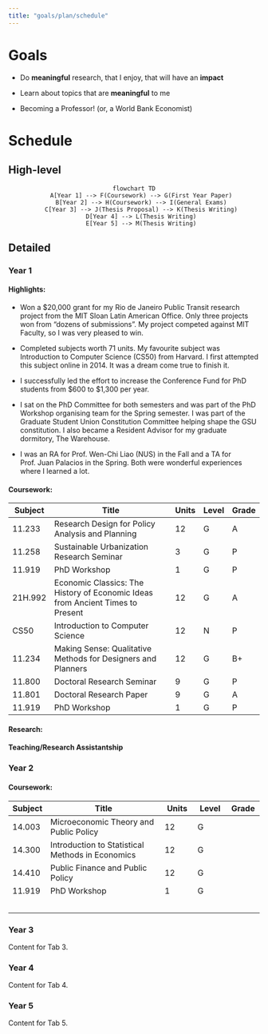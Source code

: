 ```yaml
---
title: "goals/plan/schedule"
---
```


# Goals

-   Do **meaningful** research, that I enjoy, that will have an **impact**

-   Learn about topics that are **meaningful** to me

-   Becoming a Professor! (or, a World Bank Economist)

# Schedule

## High-level

::: {style="text-align: center;"}
```mermaid

flowchart TD
    A[Year 1] --> F(Coursework) --> G(First Year Paper)
    B[Year 2] --> H(Coursework) --> I(General Exams)
    C[Year 3] --> J(Thesis Proposal) --> K(Thesis Writing)
    D[Year 4] --> L(Thesis Writing)
    E[Year 5] --> M(Thesis Writing)

```
:::

## Detailed

::: panel-tabset
### Year 1

#### Highlights:

-   Won a \$20,000 grant for my Rio de Janeiro Public Transit research project from the MIT Sloan Latin American Office. Only three projects won from “dozens of submissions”. My project competed against MIT Faculty, so I was very pleased to win.

-   Completed subjects worth 71 units. My favourite subject was Introduction to Computer Science (CS50) from Harvard. I first attempted this subject online in 2014. It was a dream come true to finish it.

-   I successfully led the effort to increase the Conference Fund for PhD students from \$600 to \$1,300 per year.

-   I sat on the PhD Committee for both semesters and was part of the PhD Workshop organising team for the Spring semester. I was part of the Graduate Student Union Constitution Committee helping shape the GSU constitution. I also became a Resident Advisor for my graduate dormitory, The Warehouse.

-   I was an RA for Prof. Wen-Chi Liao (NUS) in the Fall and a TA for Prof. Juan Palacios in the Spring. Both were wonderful experiences where I learned a lot.

#### Coursework:

| Subject | Title | Units | Level | Grade |
|--------|----------------------------------------|--------|--------|--------|
| 11.233 | Research Design for Policy Analysis and Planning | 12 | G | A |
| 11.258 | Sustainable Urbanization Research Seminar | 3 | G | P |
| 11.919 | PhD Workshop | 1 | G | P |
| 21H.992 | Economic Classics: The History of Economic Ideas from Ancient Times to Present | 12 | G | A |
| CS50 | Introduction to Computer Science | 12 | N | P |
| 11.234 | Making Sense: Qualitative Methods for Designers and Planners | 12 | G | B+ |
| 11.800 | Doctoral Research Seminar | 9 | G | P |
| 11.801 | Doctoral Research Paper | 9 | G | A |
| 11.919 | PhD Workshop | 1 | G | P |

#### Research:

#### Teaching/Research Assistantship

### Year 2

#### Coursework:

| Subject | Title                                            | Units | Level | Grade |
|----------|----------------------------------|----------|----------|----------|
| 14.003  | Microeconomic Theory and Public Policy           | 12    | G     |       |
| 14.300  | Introduction to Statistical Methods in Economics | 12    | G     |       |
| 14.410  | Public Finance and Public Policy                 | 12    | G     |       |
| 11.919  | PhD Workshop                                     | 1     | G     |       |
|         |                                                  |       |       |       |
|         |                                                  |       |       |       |
|         |                                                  |       |       |       |
|         |                                                  |       |       |       |
|         |                                                  |       |       |       |

### Year 3

Content for Tab 3.

### Year 4

Content for Tab 4.

### Year 5

Content for Tab 5.
:::
